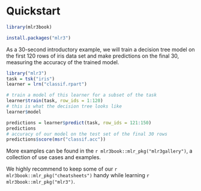# Quickstart {-}

```r
library(mlr3book)
```

```r
install.packages("mlr3")
```

As a 30-second introductory example, we will train a decision tree model on the first 120 rows of iris data set and make predictions on the final 30, measuring the accuracy of the trained model.

```r
library("mlr3")
task = tsk("iris")
learner = lrn("classif.rpart")

# train a model of this learner for a subset of the task
learner$train(task, row_ids = 1:120)
# this is what the decision tree looks like
learner$model

predictions = learner$predict(task, row_ids = 121:150)
predictions
# accuracy of our model on the test set of the final 30 rows
predictions$score(msr("classif.acc"))
```

More examples can be found in the `r mlr3book::mlr_pkg("mlr3gallery")`, a collection of use cases and examples.

We highly recommend to keep some of our `r mlr3book::mlr_pkg("cheatsheets")` handy while learning `r mlr3book::mlr_pkg("mlr3")`.
